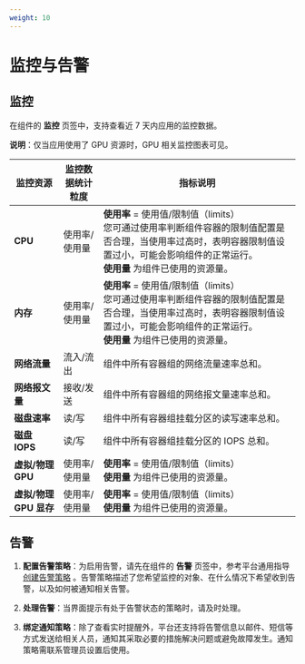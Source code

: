```yaml
---
weight: 10
---
```


# 监控与告警


## 监控


在组件的 **监控** 页签中，支持查看近 7 天内应用的监控数据。

**说明**：仅当应用使用了 GPU 资源时，GPU 相关监控图表可见。
                
|监控资源| 监控数据统计粒度  |  指标说明                                                         |
| -------- | --------  | ------------ |
|       **CPU**     |   使用率/使用量  |   **使用率** = 使用值/限制值（limits）<br/>您可通过使用率判断组件容器的限制值配置是否合理，当使用率过高时，表明容器限制值设置过小，可能会影响组件的正常运行。<br/>**使用量** 为组件已使用的资源量。      |
|       **内存**     |   使用率/使用量  |   **使用率** = 使用值/限制值（limits）<br/>您可通过使用率判断组件容器的限制值配置是否合理，当使用率过高时，表明容器限制值设置过小，可能会影响组件的正常运行。<br/>**使用量** 为组件已使用的资源量。      |
|       **网络流量**     |   流入/流出  |   组件中所有容器组的网络流量速率总和。   |
|       **网络报文量**     |  接收/发送 | 组件中所有容器组的网络报文量速率总和。 |
|       **磁盘速率**     |  读/写 | 组件中所有容器组挂载分区的读写速率总和。 |
|       **磁盘 IOPS**     |  读/写 |组件中所有容器组挂载分区的 IOPS 总和。 |
|       **虚拟/物理 GPU**     |   使用率/使用量  |   **使用率** = 使用值/限制值（limits）<br/>**使用量** 为组件已使用的资源量。      |
|       **虚拟/物理 GPU 显存**     |   使用率/使用量  |   **使用率** = 使用值/限制值（limits）<br/>**使用量** 为组件已使用的资源量。      |
    
## 告警


1. **配置告警策略**：为启用告警，请先在组件的 **告警** 页签中，参考平台通用指导 [创建告警策略](/application/oam_applications/functions/alarm_function.mdx) 。告警策略描述了您希望监控的对象、在什么情况下希望收到告警，以及如何被通知相关告警。

2. **处理告警**：当界面提示有处于告警状态的策略时，请及时处理。

3. **绑定通知策略**：除了查看实时提醒外，平台还支持将告警信息以邮件、短信等方式发送给相关人员，通知其采取必要的措施解决问题或避免故障发生。通知策略需联系管理员设置后使用。


